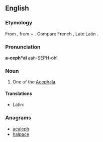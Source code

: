 ==English==

===Etymology===
From {{etyl|grc|en}} {{term|ἀκέφαλος||headless|tr=akephalos|lang=grc|sc=polytonic}}, from {{term|ἀ-||not|tr=a-|lang=grc|sc=polytonic}} + {{term|κεφαλή||head|tr=kephalē|lang=grc|sc=polytonic}}.  Compare French {{term|acéphale|lang=fr}}, Late Latin {{term|acephalus|lang=la}}.

===Pronunciation===
'''a-ceph*al'''
aah-SEPH-ohl

===Noun===
{{en-noun}}

# {{context|zoology|lang=en}} One of the [[Acephala]].

====Translations====
{{trans-top|one of the Acephala}}
* Latin: {{t-|la|acephalus}}
{{trans-mid}}
{{trans-bottom}}

===Anagrams===
* [[acaleph#English|acaleph]]
* [[halpace#English|halpace]]